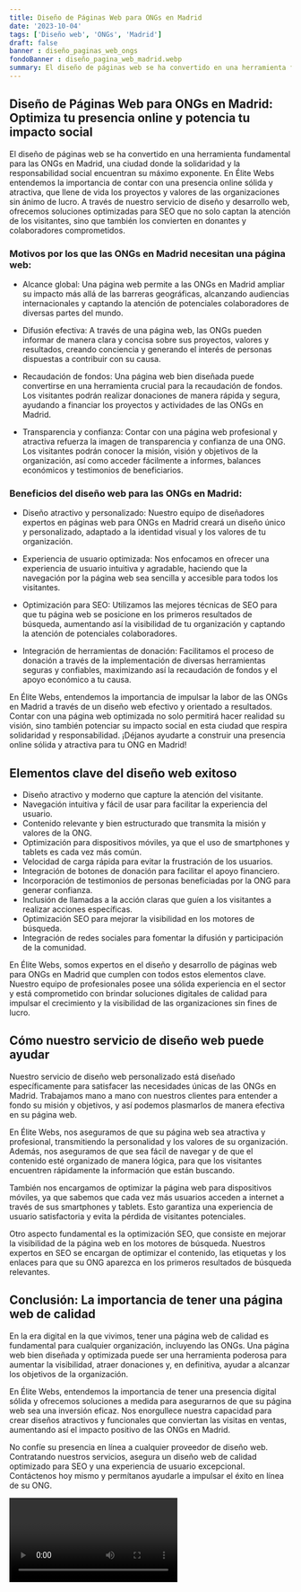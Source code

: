 ```yaml
---
title: Diseño de Páginas Web para ONGs en Madrid
date: '2023-10-04'
tags: ['Diseño web', 'ONGs', 'Madrid']
draft: false
banner : diseño_paginas_web_ongs
fondoBanner : diseño_pagina_web_madrid.webp
summary: El diseño de páginas web se ha convertido en una herramienta fundamental para las ONGs en Madrid, una ciudad donde la solidaridad y la responsabilidad social encuentran su máximo exponente. En Élite Webs entendemos la importancia de contar con una presencia online sólida y atractiva, que llene de vida los proyectos y valores de las organizaciones sin ánimo de lucro. A través de nuestro servicio de diseño y desarrollo web, ofrecemos soluciones optimizadas para SEO que no solo captan la atención de los visitantes, sino que también los convierten en donantes y colaboradores comprometidos.
---
```


## Diseño de Páginas Web para ONGs en Madrid: Optimiza tu presencia online y potencia tu impacto social

El diseño de páginas web se ha convertido en una herramienta fundamental para las ONGs en Madrid, una ciudad donde la solidaridad y la responsabilidad social encuentran su máximo exponente. En Élite Webs entendemos la importancia de contar con una presencia online sólida y atractiva, que llene de vida los proyectos y valores de las organizaciones sin ánimo de lucro. A través de nuestro servicio de diseño y desarrollo web, ofrecemos soluciones optimizadas para SEO que no solo captan la atención de los visitantes, sino que también los convierten en donantes y colaboradores comprometidos.

### Motivos por los que las ONGs en Madrid necesitan una página web:

- Alcance global: Una página web permite a las ONGs en Madrid ampliar su impacto más allá de las barreras geográficas, alcanzando audiencias internacionales y captando la atención de potenciales colaboradores de diversas partes del mundo.

- Difusión efectiva: A través de una página web, las ONGs pueden informar de manera clara y concisa sobre sus proyectos, valores y resultados, creando conciencia y generando el interés de personas dispuestas a contribuir con su causa.

- Recaudación de fondos: Una página web bien diseñada puede convertirse en una herramienta crucial para la recaudación de fondos. Los visitantes podrán realizar donaciones de manera rápida y segura, ayudando a financiar los proyectos y actividades de las ONGs en Madrid.

- Transparencia y confianza: Contar con una página web profesional y atractiva refuerza la imagen de transparencia y confianza de una ONG. Los visitantes podrán conocer la misión, visión y objetivos de la organización, así como acceder fácilmente a informes, balances económicos y testimonios de beneficiarios.

### Beneficios del diseño web para las ONGs en Madrid:

- Diseño atractivo y personalizado: Nuestro equipo de diseñadores expertos en páginas web para ONGs en Madrid creará un diseño único y personalizado, adaptado a la identidad visual y los valores de tu organización.

- Experiencia de usuario optimizada: Nos enfocamos en ofrecer una experiencia de usuario intuitiva y agradable, haciendo que la navegación por la página web sea sencilla y accesible para todos los visitantes.

- Optimización para SEO: Utilizamos las mejores técnicas de SEO para que tu página web se posicione en los primeros resultados de búsqueda, aumentando así la visibilidad de tu organización y captando la atención de potenciales colaboradores.

- Integración de herramientas de donación: Facilitamos el proceso de donación a través de la implementación de diversas herramientas seguras y confiables, maximizando así la recaudación de fondos y el apoyo económico a tu causa.

En Élite Webs, entendemos la importancia de impulsar la labor de las ONGs en Madrid a través de un diseño web efectivo y orientado a resultados. Contar con una página web optimizada no solo permitirá hacer realidad su visión, sino también potenciar su impacto social en esta ciudad que respira solidaridad y responsabilidad. ¡Déjanos ayudarte a construir una presencia online sólida y atractiva para tu ONG en Madrid!

<GifSeo />

<Cta />

## Elementos clave del diseño web exitoso

- Diseño atractivo y moderno que capture la atención del visitante.
- Navegación intuitiva y fácil de usar para facilitar la experiencia del usuario.
- Contenido relevante y bien estructurado que transmita la misión y valores de la ONG.
- Optimización para dispositivos móviles, ya que el uso de smartphones y tablets es cada vez más común.
- Velocidad de carga rápida para evitar la frustración de los usuarios.
- Integración de botones de donación para facilitar el apoyo financiero.
- Incorporación de testimonios de personas beneficiadas por la ONG para generar confianza.
- Inclusión de llamadas a la acción claras que guíen a los visitantes a realizar acciones específicas.
- Optimización SEO para mejorar la visibilidad en los motores de búsqueda.
- Integración de redes sociales para fomentar la difusión y participación de la comunidad.

En Élite Webs, somos expertos en el diseño y desarrollo de páginas web para ONGs en Madrid que cumplen con todos estos elementos clave. Nuestro equipo de profesionales posee una sólida experiencia en el sector y está comprometido con brindar soluciones digitales de calidad para impulsar el crecimiento y la visibilidad de las organizaciones sin fines de lucro.

## Cómo nuestro servicio de diseño web puede ayudar

Nuestro servicio de diseño web personalizado está diseñado específicamente para satisfacer las necesidades únicas de las ONGs en Madrid. Trabajamos mano a mano con nuestros clientes para entender a fondo su misión y objetivos, y así podemos plasmarlos de manera efectiva en su página web.

En Élite Webs, nos aseguramos de que su página web sea atractiva y profesional, transmitiendo la personalidad y los valores de su organización. Además, nos aseguramos de que sea fácil de navegar y de que el contenido esté organizado de manera lógica, para que los visitantes encuentren rápidamente la información que están buscando.

También nos encargamos de optimizar la página web para dispositivos móviles, ya que sabemos que cada vez más usuarios acceden a internet a través de sus smartphones y tablets. Esto garantiza una experiencia de usuario satisfactoria y evita la pérdida de visitantes potenciales.

Otro aspecto fundamental es la optimización SEO, que consiste en mejorar la visibilidad de la página web en los motores de búsqueda. Nuestros expertos en SEO se encargan de optimizar el contenido, las etiquetas y los enlaces para que su ONG aparezca en los primeros resultados de búsqueda relevantes.

## Conclusión: La importancia de tener una página web de calidad

En la era digital en la que vivimos, tener una página web de calidad es fundamental para cualquier organización, incluyendo las ONGs. Una página web bien diseñada y optimizada puede ser una herramienta poderosa para aumentar la visibilidad, atraer donaciones y, en definitiva, ayudar a alcanzar los objetivos de la organización.

En Élite Webs, entendemos la importancia de tener una presencia digital sólida y ofrecemos soluciones a medida para asegurarnos de que su página web sea una inversión eficaz. Nos enorgullece nuestra capacidad para crear diseños atractivos y funcionales que conviertan las visitas en ventas, aumentando así el impacto positivo de las ONGs en Madrid.

No confíe su presencia en línea a cualquier proveedor de diseño web. Contratando nuestros servicios, asegura un diseño web de calidad optimizado para SEO y una experiencia de usuario excepcional. Contáctenos hoy mismo y permítanos ayudarle a impulsar el éxito en línea de su ONG.

<Video />

<CtaBot job='ONGs' city='Madrid'/>

<Gmaps query='Madrid+españa+maps' />